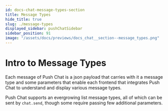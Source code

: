 ```yaml
---
id: docs-chat-message-types-section
title: Message Types
hide_title: true
slug: ./message-types
displayed_sidebar: pushChatSidebar
sidebar_position: 91
image: "/assets/docs/previews/docs_chat__section--message_types.png"
---
```


# Intro to Message Types

Each message of Push Chat is a json payload that carries with it a message type and some parameters that enable each frontend that integrates Push Chat to understand and display various message types.

Push Chat supports an evergrowing list message types, all of which can be sent by `chat.send`, though some require passing few additional parameters.

<head>
  <title>Intro to Message Types | Push Chat | Push Documentation</title>
</head>


<DocCardList />
